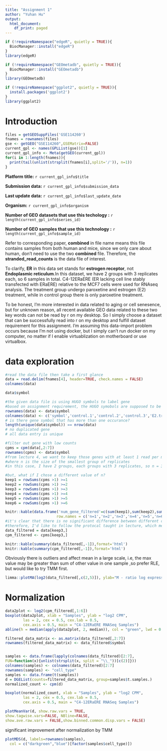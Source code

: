 ```yaml
---
title: "Assignment 1"
author: "Yuhan Hu"
output:
  html_document:
    df_print: paged
---
```

```r
if (!requireNamespace("edgeR", quietly = TRUE)){
  BiocManager::install("edgeR")
}
library(edgeR)

if (!requireNamespace("GEOmetadb", quietly = TRUE)){
  BiocManager::install("GEOmetadb")
}
library(GEOmetadb)

if (!requireNamespace("ggplot2", quietly = TRUE)){
  install.packages('ggplot2')
}
library(ggplot2)   
```

# Introduction

```r
files = getGEOSuppFiles('GSE114260')
fnames = rownames(files)
gse <- getGEO("GSE114260",GSEMatrix=FALSE)
current_gpl <- names(GPLList(gse))[1]
current_gpl_info <- Meta(getGEO(current_gpl))
for(i in 1:length(fnames)){
  print(tail(unlist(strsplit(fnames[i],split='/')), n=1))
}
```
**Platform title:** `r current_gpl_info$title`

**Submission data:** `r current_gpl_info$submission_data`

**Last update data:** `r current_gpl_info$last_update_date`

**Organism:** `r current_gpl_info$organism`

**Number of GEO datasets that use this techology :** `r length(current_gpl_info$series_id)`

**Number of GEO samples that use this technology :** `r length(current_gpl_info$sample_id)`

Refer to corresponding paper, **combined** in file name means this file contains samples from both human and mice, since we only care about human, don't need to use the two **combined** file. Therefore, the **stranded_read_counts** is the data file of interest.

To clarify, **ER** in this data set stands for **estrogen receptor**, not **Endoplasmic reticulum**.In this dataset, we have 2 groups with 3 replicates each, so 6 samples in total. C4-12ERaERE (ER lacking cell line stably transfected with ERaERE) relative to the MCF7 cells were used for RNAseq analysis. The treatment group undergo paroxetine and estrogen (E2) treatment, while in control group there is only paroxetine treatment.

To be honest, I'm more interested in data related to aging or cell senesence, but for unknown reason, all recent available GEO data related to these two key words can not be read by r on my desktop. So I simply choose a dataset that can be successfully read into r on my desktop and fulfill dataset requirement for this assignment. I'm assuming this data-import problem occurs because I'm not using docker, but I simply can't run docker on my computer, no matter if I enable virtuablization on motherboard or use virtualbox.

# data exploration
```r
#read the data file then take a first glance
data = read.delim(fnames[4], header=TRUE, check.names = FALSE)
colnames(data)
```

```r
data$symbol
```

```r
#the given data file is using HUGO symbols to label gene
#based on assignment requirement, the HUGO symobols are supposed to be rownames
rownames(data) <- data$symbol
colnames(data) <- c('symbol','control.1','control.2','control.3','E2.treat.1','E2.treat.2','E2.treat.3')
# is there gene symbol that has more than one occurance?
length(unique(data$symbol)) == nrow(data)
# no duplicated gene
# all data entry is unique 
```

```r
#filter out gene with low counts
cpms = cpm(data[,2:7])
rownames(cpms) <- data$symbol
#from lecture 4, we want to keep those genes with at least 1 read per million in n of the samples
#where n is the size of the smallest group of replicates
#in this case, I have 2 groups, each groups with 3 replicates, so n = 3

#but, what if I chose a different value of n?
keep1 = rowSums(cpms >1) >=1
keep2 = rowSums(cpms >1) >=2
keep3 = rowSums(cpms >1) >=3
keep4 = rowSums(cpms >1) >=4
keep5 = rowSums(cpms >1) >=5
keep6 = rowSums(cpms >1) >=6

knitr::kable(data.frame('num_gene_filtered'=c(sum(keep1),sum(keep2),sum(keep3),sum(keep4),sum(keep5),sum(keep6)), 
                       row.names = c('n=1','n=2','n=3','n=4','n=5','n=6')),format='html')
#it's clear that there is no significant difference between different choice of n
#therefore, I'd like to follow the protocal taught in lecture, which means n=3
data_filtered = data[keep3,]
cpm_filtered <- cpms[keep3,]

```

```r
knitr::kable(summary(data_filtered[,-1]),format='html')
knitr::kable(summary(cpm_filtered[,-1]),format='html')
```

Obviously there is outliers and affect mean in a large scale, i.e, the max value may be greater than sum of other value in one sample ,so prefer RLE, but would like to try TMM first.

```r
limma::plotMA(log2(data_filtered[,c(2,5)]), ylab="M - ratio log expression", main="control1 vs treatment1")

```
# Normalization

```r
data2plot <- log2(cpm_filtered[,1:6])
boxplot(data2plot, xlab = "Samples", ylab = "log2 CPM", 
        las = 2, cex = 0.5, cex.lab = 0.5,
        cex.axis = 0.5, main = "C4-12ERaERE RNASeq Samples")
abline(h = median(apply(data2plot, 2, median)), col = "green", lwd = 0.6, lty = "dashed")
```

```r
filtered_data_matrix <- as.matrix(data_filtered[,2:7])
rownames(filtered_data_matrix) <- data_filtered$symbol


samples <- data.frame(lapply(colnames(data_filtered)[2:7],
FUN=function(x){unlist(strsplit(x, split = "\\_"))[c(2)]}))
colnames(samples) <- colnames(data_filtered)[2:7]
rownames(samples) <- "cell_type"
samples <- data.frame(t(samples))
d = DGEList(counts=filtered_data_matrix, group=samples$t.samples.)
normalized_count <- cpm(d)

boxplot(normalized_count, xlab = "Samples", ylab = "log2 CPM", 
        las = 2, cex = 0.5, cex.lab = 0.5,
        cex.axis = 0.5, main = "C4-12ERaERE RNASeq Samples")

plotMeanVar(d, show.raw.vars = TRUE,
show.tagwise.vars=FALSE, NBline=FALSE,
show.ave.raw.vars = FALSE,show.binned.common.disp.vars = FALSE)
```
significant improvement after normalization by TMM

```r
plotMDS(d, labels=rownames(samples),
  col = c("darkgreen","blue")[factor(samples$cell_type)])

```